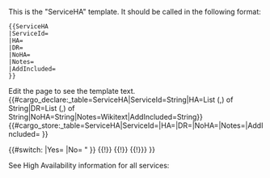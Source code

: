 <noinclude>
This is the "ServiceHA" template.
It should be called in the following format:
<pre>
{{ServiceHA
|ServiceId=
|HA=
|DR=
|NoHA=
|Notes=
|AddIncluded=
}}
</pre>
Edit the page to see the template text.
{{#cargo_declare:_table=ServiceHA|ServiceId=String|HA=List (,) of String|DR=List (,) of String|NoHA=String|Notes=Wikitext|AddIncluded=String}}
</noinclude><includeonly>{{#cargo_store:_table=ServiceHA|ServiceId={{{ServiceId|}}}|HA={{{HA|}}}|DR={{{DR|}}}|NoHA={{{NoHA|}}}|Notes={{{Notes|}}}|AddIncluded={{{AddIncluded|}}} }}
{{EmbedForm|Form=ServiceHA|ButtonText=HA Details}}

{{#switch:{{{NoHA|}}}
|Yes={{{Notes|}}}
|No=
{{{!}}
!Service
! High Availability
! Disaster Recovery
{{!}}-
{{!}} {{#cargo_query:tables=ServiceHA,Service|join on=ServiceHA.ServiceId=Service.Id|fields=Service.Name|default=|where=ServiceHA._pageNamespace="{{NAMESPACENUMBER}}" AND ServiceId="{{{ServiceId}}}" }}
{{!}} {{{HA|}}}
{{!}} {{{DR|}}}
{{!}}}
}}

See High Availability information for all services: {{SuiteLevelLink|hadr}}

</includeonly>